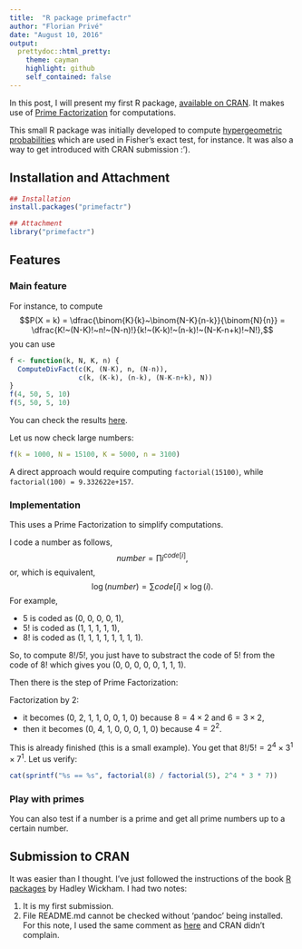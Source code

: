 ```yaml
---
title:  "R package primefactr"
author: "Florian Privé"
date: "August 10, 2016"
output: 
  prettydoc::html_pretty:
    theme: cayman
    highlight: github
    self_contained: false
---
```


In this post, I will present my first R package, [available on CRAN](https://cran.r-project.org/web/packages/primefactr/index.html). It makes use of [Prime Factorization](https://en.wikipedia.org/wiki/Prime_factor) for computations.

This small R package was initially developed to compute [hypergeometric probabilities](https://en.wikipedia.org/wiki/Hypergeometric_distribution) which are used in Fisher's exact test, for instance. It was also a way to get introduced with CRAN submission :').

## Installation and Attachment

```r
## Installation
install.packages("primefactr")
```
```r
## Attachment
library("primefactr")
```

## Features

### Main feature
For instance, to compute $$P(X = k) = \dfrac{\binom{K}{k}~\binom{N-K}{n-k}}{\binom{N}{n}} = \dfrac{K!~(N-K)!~n!~(N-n)!}{k!~(K-k)!~(n-k)!~(N-K-n+k)!~N!},$$ you can use 
```r
f <- function(k, N, K, n) {
  ComputeDivFact(c(K, (N-K), n, (N-n)),
                 c(k, (K-k), (n-k), (N-K-n+k), N))
}
f(4, 50, 5, 10)
f(5, 50, 5, 10)
```
You can check the results [here](https://en.wikipedia.org/wiki/Hypergeometric_distribution#Application_and_example).

Let us now check large numbers:
```r
f(k = 1000, N = 15100, K = 5000, n = 3100)
```
A direct approach would require computing `factorial(15100)`, while `factorial(100) = 9.332622e+157`.


### Implementation

This uses a Prime Factorization to simplify computations.

I code a number as follows,
$$number = \prod i^{code[i]},$$
or, which is equivalent,
$$\log(number) = \sum code[i] \times \log(i).$$
For example, 

- $5$ is coded as (0, 0, 0, 0, 1),
- $5!$ is coded as (1, 1, 1, 1, 1),
- $8!$ is coded as (1, 1, 1, 1, 1, 1, 1, 1).

So, to compute $8! / 5!$, you just have to substract the code of $5!$
from the code of $8!$ which gives you (0, 0, 0, 0, 0, 1, 1, 1).

Then there is the step of Prime Factorization:

Factorization by 2:

- it becomes (0, 2, 1, 1, 0, 0, 1, 0) because $8 = 4 \times 2$ and $6 = 3 \times 2$,
- then it becomes (0, 4, 1, 0, 0, 0, 1, 0) because $4 = 2^2$.

This is already finished (this is a small example). You get that $8! / 5! = 2^4 \times 3^1 \times 7^1$. Let us verify:
```r
cat(sprintf("%s == %s", factorial(8) / factorial(5), 2^4 * 3 * 7))
```

### Play with primes

You can also test if a number is a prime and get all prime numbers up to a certain number.

## Submission to CRAN

It was easier than I thought.
I've just followed the instructions of the book [R packages](http://r-pkgs.had.co.nz/) by Hadley Wickham. 
I had two notes:

1. It is my first submission.
2. File README.md cannot be checked without ‘pandoc’ being installed.
For this note, I used the same comment as [here](https://github.com/klarsen1/Information/blob/master/cran-comments.md) and CRAN didn't complain.
